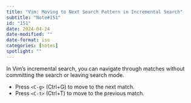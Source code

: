 ```yaml
---
title: "Vim: Moving to Next Search Pattern in Incremental Search"
subtitle: "Note#151"
id: "151"
date: 2024-04-24
date-modified: ""
date-format: iso
categories: [notes]
spotlight: ""
---
```

In Vim's incremental search, you can navigate through matches without committing the search or leaving search mode.

* Press `<C-g>` (Ctrl+G) to move to the next match.
* Press `<C-t>` (Ctrl+T) to move to the previous match.
